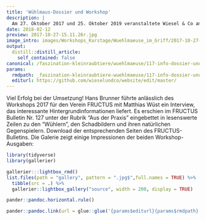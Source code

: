 ```yaml
---
title: 'Wühlmaus-Dossier und Workshop'
description: |
  Am 27. Oktober 2017 und 25. Oktober 2019 veranstaltete Wiesel & Co am Zimmerberg in Zusammenarbeit mit dem Wildtierbiologen und "Mauser" Matthias Wüst den Workshop "Wühlmäuse im Griff?". Das eigens für den Workshop zusammengestellte Info-Dossier "Wühlmäuse im Griff?" ist zum Download frei verfügbar. Darin wird das Thema umfassend beschrieben, beginnend bei der Beschreibung von Wühlmausarten und Schadbildern, über ökonomische und strategische Überlegungen bis hin zur Vorstellung der verschiedenen Präventions- und Bekämpfungsmassnahmen.
date: 2018-02-12
preview: 2017-10-27-15.11.26r.jpg
image_intro: images/Workshops_Kurstage/Wuehlmaeuse_im_Griff/2017-10-27-15.11.26r.jpg
output:
  distill::distill_article:
    self_contained: false
canonical: /faszination-kleinraubtiere/wuehlmaeuse/117-info-dossier-und-workshop-2
params:
  rmdpath: _faszination-kleinraubtiere-wuehlmaeuse/117-info-dossier-und-workshop-2/117-info-dossier-und-workshop-2.Rmd
  editurl: https://github.com/wieselundco/website/edit/master/
---
```


Viel Erfolg bei der Umsetzung! Hans Brunner führte anlässlich des Workshops 2017 für den Verein FRUCTUS mit Matthias Wüst ein Interview, das interessante Hintergrundinformationen liefert. Es erschien im FRUCTUS Bulletin Nr. 127 unter der Rubrik "Aus der Praxis" eingebettet in lesenswerte Zeilen zu den "Wühlern", den Schadbildern und ihren natürlichen Gegenspielern. Download der entsprechenden Seiten des FRUCTUS-Bulletins. Die Galerie zeigt einige Impressionen der beiden Workshop-Ausgaben:  

<!-- {gallery}fotos/Wuehlmaus-Workshops_17-19{/gallery}   -->


```r
library(tidyverse)
library(gallerier)

gallerier:::lightbox_rmd()
list.files(path = "gallery", pattern = ".jpg$",full.names = TRUE) %>%
  tibble(src = .) %>%
  gallerier::lightbox_gallery("source", width = 200, display = TRUE)
```

```r
pander::pandoc.horizontal.rule()

pander::pandoc.link(url = glue::glue('{params$editurl}{params$rmdpath}'),text = 'Artikel bearbeiten')
```

<!--http://wieselundco.ch/faszination-kleinraubtiere/wuehlmaeuse/117-info-dossier-und-workshop-2-->
